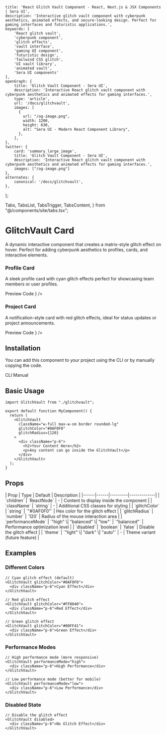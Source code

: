     title: 'React Glitch Vault Component - React, Next.js & JSX Components | Sera UI',
    description: 'Interactive glitch vault component with cyberpunk aesthetics, animated effects, and secure-looking design. Perfect for gaming interfaces and futuristic applications.',
    keywords: [
        'React glitch vault',
        'cyberpunk component',
        'glitch effects',
        'vault interface',
        'gaming UI component',
        'futuristic design',
        'Tailwind CSS glitch',
        'UI vault library',
        'animated vault',
        'Sera UI components'
    ],
    openGraph: {
        title: 'Glitch Vault Component - Sera UI',
        description: 'Interactive React glitch vault component with cyberpunk aesthetics and animated effects for gaming interfaces.',
        type: 'article',
        url: '/docs/glitchvault',
        images: [
          {
            url: "/og-image.png",
            width: 1200,
            height: 630,
            alt: "Sera UI - Modern React Component Library",
          },
        ],
    },
    twitter: {
        card: 'summary_large_image',
        title: 'Glitch Vault Component - Sera UI',
        description: 'Interactive React glitch vault component with cyberpunk aesthetics and animated effects for gaming interfaces.',
        images: ["/og-image.png"]
    },
    alternates: {
        canonical: '/docs/glitchvault',
    },
};

  Tabs,
  TabsList,
  TabsTrigger,
  TabsContent,
} from "@/components/site/tabs.tsx";



# GlitchVault Card <AI dir="left"/>

A dynamic interactive component that creates a matrix-style glitch effect on hover. Perfect for adding cyberpunk aesthetics to profiles, cards, and interactive elements.

### Profile Card
A sleek profile card with cyan glitch effects perfect for showcasing team members or user profiles.

<Tabs defaultValue="preview" className="mb-8">
  <TabsList>
    <TabsTrigger value="preview">Preview</TabsTrigger>
    <TabsTrigger value="code">Code</TabsTrigger>
  </TabsList>
  <TabsContent value="preview">
    <ComponentRenderer component={<GlitchVaultProfile />} />
  </TabsContent>
  <TabsContent value="code">
    <CodeBlock filePath="src/app/docs/glitchvault/glitchvault-view.tsx" />
  </TabsContent>
</Tabs>

### Project Card
A notification-style card with red glitch effects, ideal for status updates or project announcements.

<Tabs defaultValue="preview" className="mb-8">
  <TabsList>
    <TabsTrigger value="preview">Preview</TabsTrigger>
    <TabsTrigger value="code">Code</TabsTrigger>
  </TabsList>
  <TabsContent value="preview">
    <ComponentRenderer component={<GlitchVaultCard />} />
  </TabsContent>
  <TabsContent value="code">
    <CodeBlock filePath="src/app/docs/glitchvault/glitchvault-card.tsx" />
  </TabsContent>
</Tabs>

## Installation

You can add this component to your project using the CLI or by manually copying the code.

<Tabs defaultValue="cli" className="mb-8">
  <TabsList>
    <TabsTrigger value="cli">CLI</TabsTrigger>
    <TabsTrigger value="manual">Manual</TabsTrigger>
  </TabsList>
  <TabsContent value="cli">
    <Cli command="add glitchvault.json" />
  </TabsContent>
  <TabsContent value="manual">
    <CodeBlock filePath="src/app/docs/glitchvault/glitchvault.tsx" />
  </TabsContent>
</Tabs>

## Basic Usage

```tsx
import GlitchVault from "./glitchvault";

export default function MyComponent() {
  return (
    <GlitchVault
      className="w-full max-w-sm border rounded-lg"
      glitchColor="#0AF0F0"
      glitchRadius={120}
    >
      <div className="p-6">
        <h2>Your Content Here</h2>
        <p>Any content can go inside the GlitchVault</p>
      </div>
    </GlitchVault>
  );
}
```



## Props

<MdxTable>
| Prop | Type | Default | Description |
|------|------|---------|-------------|
| `children` | `ReactNode` | - | Content to display inside the component |
| `className` | `string` | - | Additional CSS classes for styling |
| `glitchColor` | `string` | `"#0AF0F0"` | Hex color for the glitch effect |
| `glitchRadius` | `number` | `120` | Radius of the mouse interaction area |
| `performanceMode` | `"high" \| "balanced" \| "low"` | `"balanced"` | Performance optimization level |
| `disabled` | `boolean` | `false` | Disable the glitch effect |
| `theme` | `"light" \| "dark" \| "auto"` | - | Theme variant (future feature) |
</MdxTable>

## Examples

### Different Colors
```tsx
// Cyan glitch effect (default)
<GlitchVault glitchColor="#0AF0F0">
  <div className="p-6">Cyan Effect</div>
</GlitchVault>

// Red glitch effect
<GlitchVault glitchColor="#FF0040">
  <div className="p-6">Red Effect</div>
</GlitchVault>

// Green glitch effect
<GlitchVault glitchColor="#00FF41">
  <div className="p-6">Green Effect</div>
</GlitchVault>
```

### Performance Modes
```tsx
// High performance mode (more responsive)
<GlitchVault performanceMode="high">
  <div className="p-6">High Performance</div>
</GlitchVault>

// Low performance mode (better for mobile)
<GlitchVault performanceMode="low">
  <div className="p-6">Low Performance</div>
</GlitchVault>
```

### Disabled State
```tsx
// Disable the glitch effect
<GlitchVault disabled>
  <div className="p-6">No Glitch Effect</div>
</GlitchVault>
```
